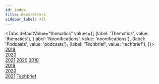 ```yaml
---
id: index
title: Newsletters
sidebar_label: All
---
```



<Tabs
    defaultValue="thematics"
    values={[
        {label: 'Thematics', value: 'thematics'},
        {label: 'Noonifications', value: 'noonifications'},
        {label: 'Podcasts', value: 'podcasts'},
        {label: 'Techbrief', value: 'techbrief'},
    ]}>
    <TabItem value="thematics">
       <a href="thematic/2019/thematic-january">2019</a>
       <br/>
       <a href="thematic/2020/thematic-january">2020</a>
       <br/>
       <a href="thematic/2021/thematic-january">2021</a>
    </TabItem>
    <TabItem value="noonifications">
        <a href="noonifications/noonifications-january">2020</a>
    </TabItem>
    <TabItem value="podcasts">
        <a href="podcasts/2018/september/september-2018">2018</a>
        <br/>
        <a href="podcasts/2019/january/january-2019">2019</a>
        <br/>
        <a href="podcasts/2020/january/january-2020">2020</a>
        <br/>
        <a href="podcasts/2021/podcasts-2021">2021</a>
    </TabItem>
    <TabItem value="techbrief">
        <a href="techbrief/techbrief">Techbrief</a>
    </TabItem>
</Tabs>